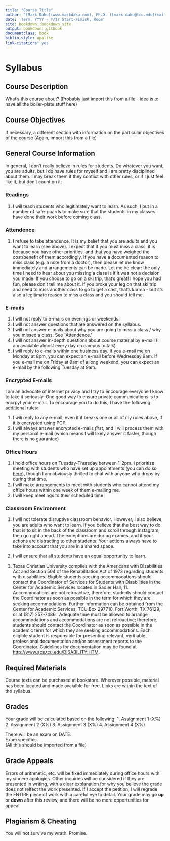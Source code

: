 ```yaml
---
title: "Course Title"
author: "[Mark Daku](www.markdaku.com), Ph.D. ([mark.daku@tcu.edu](mailto:mark.daku@tcu.edu))"
date: 'Term, YYYY - T/Tr Start-Finish, Room'
site: bookdown::bookdown_site
output: bookdown::gitbook
documentclass: book
biblio-style: apalike
link-citations: yes
---
```


# Syllabus {-}
## Course Description {-}

What's this course about? (Probably just import this from a file - idea is to have all the boiler-plate stuff here)

## Course Objectives {-}

If necessary, a different section with information on the particular objectives of the course
(Again, import this from a file)

## General Course Information {-}

In general, I don't really believe in rules for students.  Do whatever you want, you are adults, but I do have rules for myself and I am pretty disciplined about them. I may break them if they conflict with other rules, or if I just feel like it, but don't count on it:

### Readings {-}
1. I will teach students who legitimately want to learn.  As such, I put in a number of safe-guards to make sure that the students in my classes have done their work before coming class. 

### Attendence {-}
1. I refuse to take attendence. It is my belief that you are adults and you want to learn (see above). I expect that if you must miss a class, it is because you have other priorities, and that you have weighed the cost/benefit of them accordingly. If you have a documented reason to miss class (e.g. a note from a doctor), then please let me know immediately and arrangements can be made.  Let me be clear: the only time I need to hear about you missing a class is if it was not a decision you made. If you choose to go on a ski trip, that's great! I hope you had fun, please don't tell me about it.  If you broke your leg on that ski trip and need to miss another class to go to get a cast, that's karma - but it's also a legitimate reason to miss a class and you should tell me. 

### E-mails {-}
1. I will not reply to e-mails on evenings or weekends.
2. I will not answer questions that are answered on the syllabus.
3. I will not answer e-mails about why you are going to miss a class / why you missed a class.  See `Attendence.'
4. I will not answer in-depth questions about course material by e-mail (I am available almost every day on campus to talk)
5. I will reply to e-mails within one business day. If you e-mail me on Monday at 8pm, you can expect an e-mail before Wednesday 9am.  If you e-mail me on Friday at 9am of a long weekend, you can expect an e-mail by the following Tuesday at 9am.

### Encrypted E-mails {-}
I am an advocate of internet privacy and I try to encourage everyone I know to take it seriously. One good way to ensure private communications is to encrpyt your e-mail. To encourage you to do this, I have the following additional rules:

1. I *will* reply to any e-mail, even if it breaks one or all of my rules above, if it is encrypted using PGP. 
2. I will always answer encrypted e-mails *first*, and I will process them with my personal e-mail (which means I will likely answer it faster, though there is no guarantee)

### Office Hours {-}
1. I hold office hours on Tuesday-Thursday between 1-2pm. I prioritize meeting with students who have set up appointments (you can do so [here](www.markdaku.com)), though I am obviously thrilled to chat with anyone who drops by during that time.
2. I will make arrangements to meet with students who cannot attend my office hours within one week of them e-mailing me. 
3. I will keep meetings to their scheduled time. 


### Classroom Environment {-}

1. I will not tolerate disruptive classroom behavior. However, I also believe you are adults who want to learn.  If you believe that the best way to do that is to sit in the back of the classroom and scroll through instagram, then go right ahead.  The exceptions are during exames, and if your actions are distracting to other students. Your actions always have to take into account that you are in a shared space.

2. I will ensure that all students have an equal opportunity to learn.  

3. Texas Christian University complies with the Americans with Disabilities Act and Section 504 of the Rehabilitation Act of 1973 regarding students with disabilities.  Eligible students seeking accommodations should contact the Coordinator of Services for Students with Disabilities in the Center for Academic Services located in Sadler Hall, 11. Accommodations are not retroactive, therefore, students should contact the Coordinator as soon as possible in the term for which they are seeking accommodations. Further information can be obtained from the Center for Academic Services, TCU Box 297710, Fort Worth, TX 76129, or at (817) 257-7486.   Adequate time must be allowed to arrange accommodations and accommodations are not retroactive; therefore, students should contact the Coordinator as soon as possible in the academic term for which they are seeking accommodations. Each eligible student is responsible for presenting relevant, verifiable, professional documentation and/or assessment reports to the Coordinator. Guidelines for documentation may be found at [http://www.acs.tcu.edu/DISABILITY.HTM](http://www.acs.tcu.edu/DISABILITY.HTM).

## Required Materials {-}
Course texts can be purchased at bookstore.  Wherever possible, material has been located and made avaialble for free. Links are within the text of the syllabus.

## Grades {-}

Your grade will be calculated based on the following: 
1. Assignment 1 (X%)
2. Assignment 2 (X%)
3. Assignment 3 (X%)
4. Assignment 4 (X%)

There will be an exam on DATE.  
Exam specifics.  
(All this should be imported from a file)

## Grade Appeals {-}
Errors of arithmetic, etc. will be fixed immediately during office hours with my sincere apologies.
Other inquiries will be considered if they are presented in writing, with a clear explanation for why you believe the grade does not relfect the work presented.  If I accept the petition, I will regrade the ENTIRE piece of work with a careful eye to detail.  Your grade may go **up** or **down** after this review, and there will be no more opportunities for appeal,

## Plagiarism & Cheating {-}
You will not survive my wrath. Promise.
